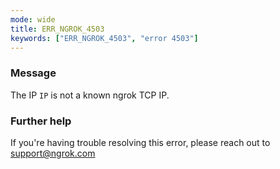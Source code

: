 ```yaml
---
mode: wide
title: ERR_NGROK_4503
keywords: ["ERR_NGROK_4503", "error 4503"]
---
```



### Message

The IP `IP` is not a known ngrok TCP IP.

<ErrorDetails />

### Further help

If you're having trouble resolving this error, please reach out to [support@ngrok.com](mailto:support@ngrok.com?subject=Help%20with%20ERR_NGROK_4503)
